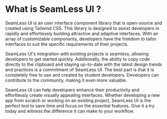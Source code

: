 # What is SeamLess UI ?

SeamLess UI is an user interface component library that is open-source and created using Tailwind CSS. This library is designed to assist developers in rapidly and effortlessly building attractive and adaptive interfaces. With an array of customizable components, developers have the freedom to tailor interfaces to suit the specific requirements of their projects.

SeamLess UI's integration with existing projects is seamless, allowing developers to get started quickly. Additionally, the ability to copy code directly to the clipboard and staying up-to-date with the latest design trends and practices is a commitment of SeamLess UI. The best part is that it is completely free to use and created by student developers. Developers can contribute to the community, making it even more valuable.

SeamLess UI can help developers enhance their productivity and effortlessly create visually appealing interfaces. Whether developing a new app from scratch or working on an existing project, SeamLess UI is the perfect tool to save time and focus on the essential features. Give it a try today and witness the difference it can make to your workflow.

